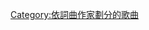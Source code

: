 {{noteTA
|1=zh-tw:傑克·安多夫;zh-cn:杰克·安东诺夫;
}}
{{Category explanation|'''[[杰克·安东诺夫|杰克·安东诺夫]]'''創作或聯合創作的歌曲。關於杰克·安东诺夫製作的歌曲，請見「[[:Category:杰克·安东诺夫制作的歌曲|:Category:杰克·安东诺夫制作的歌曲]]」}}

[[Category:依詞曲作家劃分的歌曲|Category:依詞曲作家劃分的歌曲]]